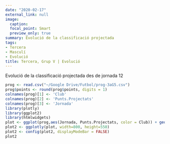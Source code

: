 ```yaml
---
date: "2020-02-17"
external_link: null
image:
  caption: 
  focal_point: Smart
  preview_only: true
summary: Evolució de la classificació projectada
tags:
- Tercera
- Masculí
- Evolució
title: Tercera, Grup V | Evolució
---
```

Evolució de la classificació projectada des de jornada 12
<br>
```r
prog <- read.csv("~/Google Drive/Futbol/prog-3aG5.csv")
prog$points <- round(prog$points, digits = 1)
colnames(prog)[1] <- 'Club'
colnames(prog)[2] <- 'Punts.Projectats'
colnames(prog)[3] <- 'Jornada'
library(plotly)
library(ggplot2)
library(htmlwidgets)
plot <- ggplot(prog,aes(Jornada, Punts.Projectats, color = Club)) + geom_line() + labs(y = "Punts Projectats") + theme_minimal()
plot2 <- ggplotly(plot, width=800, height=550)
plot2 <- config(plot2, displayModeBar = FALSE)
plot2
```
<br>
